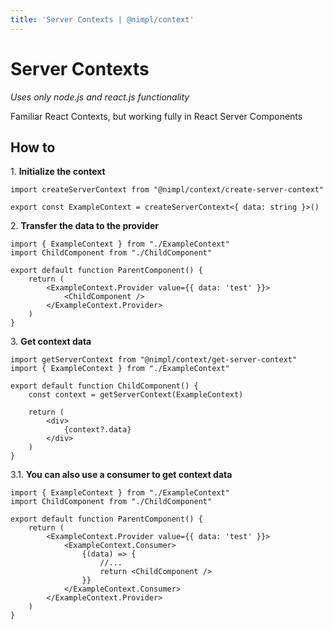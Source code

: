 ```yaml
---
title: 'Server Contexts | @nimpl/context'
---
```


# Server Contexts

*Uses only node.js and react.js functionality*

Familiar React Contexts, but working fully in React Server Components

## How to

1\. **Initialize the context**
```tsx filename="./ExampleContext.ts"
import createServerContext from "@nimpl/context/create-server-context"

export const ExampleContext = createServerContext<{ data: string }>()
```

2\. **Transfer the data to the provider**
```tsx filename="./ParentComponent.tsx"
import { ExampleContext } from "./ExampleContext"
import ChildComponent from "./ChildComponent"

export default function ParentComponent() {
    return (
        <ExampleContext.Provider value={{ data: 'test' }}>
            <ChildComponent />
        </ExampleContext.Provider>
    )
}
```

3\. **Get context data**
```tsx filename="./ChildComponent.tsx"
import getServerContext from "@nimpl/context/get-server-context"
import { ExampleContext } from "./ExampleContext"

export default function ChildComponent() {
    const context = getServerContext(ExampleContext)

    return (
        <div>
            {context?.data}
        </div>
    )
}
```

3\.1. **You can also use a consumer to get context data**
```tsx filename="./ParentComponent.tsx"
import { ExampleContext } from "./ExampleContext"
import ChildComponent from "./ChildComponent"

export default function ParentComponent() {
    return (
        <ExampleContext.Provider value={{ data: 'test' }}>
            <ExampleContext.Consumer>
                {(data) => {
                    //...
                    return <ChildComponent />
                }}
            </ExampleContext.Consumer>
        </ExampleContext.Provider>
    )
}
```
